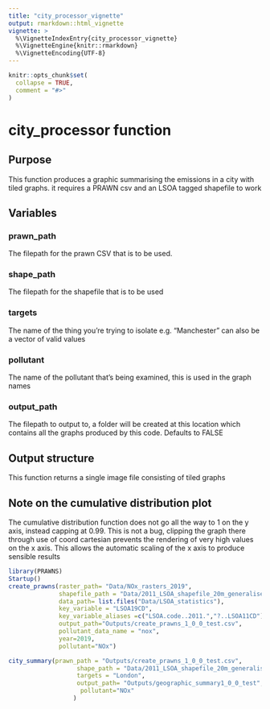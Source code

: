 ```yaml
---
title: "city_processor_vignette"
output: rmarkdown::html_vignette
vignette: >
  %\VignetteIndexEntry{city_processor_vignette}
  %\VignetteEngine{knitr::rmarkdown}
  %\VignetteEncoding{UTF-8}
---
```


```r
knitr::opts_chunk$set(
  collapse = TRUE,
  comment = "#>"
)
```
# city_processor function

## Purpose
This function produces a graphic summarising the emissions in a city with tiled graphs. it requires a PRAWN csv and an LSOA tagged shapefile to work

## Variables

### prawn_path 
The filepath for the prawn CSV that is to be used.

### shape_path 
The filepath for the shapefile that is to be used

### targets 
The name of the thing you're trying to isolate e.g. "Manchester" can also be a vector of valid values

### pollutant 
The name of the pollutant that's being examined, this is used in the graph names

### output_path 
The filepath to output to, a folder will be created at this location which contains all the graphs produced by this code. Defaults to FALSE

## Output structure
This function returns a single image file consisting of tiled graphs

## Note on the cumulative distribution plot
The cumulative distribution function does not go all the way to 1 on the y axis, instead capping at 0.99. This is not a bug, clipping the graph there through use of coord cartesian prevents the rendering of very high values on the x axis. This allows the automatic scaling of the x axis to produce sensible results
```r
library(PRAWNS)
Startup()
create_prawns(raster_path= "Data/NOx_rasters_2019",
              shapefile_path = "Data/2011_LSOA_shapefile_20m_generalised",
              data_path= list.files("Data/LSOA_statistics"),
              key_variable = "LSOA19CD",
              key_variable_aliases =c("LSOA.code..2011.","?..LSOA11CD"),
              output_path="Outputs/create_prawns_1_0_0_test.csv",
              pollutant_data_name = "nox",
              year=2019,
              pollutant="NOx")
```
```r
city_summary(prawn_path = "Outputs/create_prawns_1_0_0_test.csv",
                   shape_path = "Data/2011_LSOA_shapefile_20m_generalised",
                   targets = "London",
                   output_path= "Outputs/geographic_summary1_0_0_test",
                    pollutant="NOx"
                  )
```

